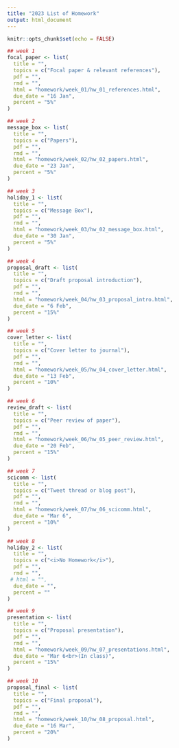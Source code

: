 ```yaml
---
title: "2023 List of Homework"
output: html_document
---
```


```r
knitr::opts_chunk$set(echo = FALSE)
```

```r
## week 1
focal_paper <- list(
  title = "",
  topics = c("Focal paper & relevant references"),
  pdf = "",
  rmd = "",
  html = "homework/week_01/hw_01_references.html",
  due_date = "16 Jan",
  percent = "5%"
)

## week 2
message_box <- list(
  title = "",
  topics = c("Papers"),
  pdf = "",
  rmd = "",
  html = "homework/week_02/hw_02_papers.html",
  due_date = "23 Jan",
  percent = "5%"
)

## week 3
holiday_1 <- list(
  title = "",
  topics = c("Message Box"),
  pdf = "",
  rmd = "",
  html = "homework/week_03/hw_02_message_box.html",
  due_date = "30 Jan",
  percent = "5%"
)

## week 4
proposal_draft <- list(
  title = "",
  topics = c("Draft proposal introduction"),
  pdf = "",
  rmd = "",
  html = "homework/week_04/hw_03_proposal_intro.html",
  due_date = "6 Feb",
  percent = "15%"
)

## week 5
cover_letter <- list(
  title = "",
  topics = c("Cover letter to journal"),
  pdf = "",
  rmd = "",
  html = "homework/week_05/hw_04_cover_letter.html",
  due_date = "13 Feb",
  percent = "10%"
)

## week 6
review_draft <- list(
  title = "",
  topics = c("Peer review of paper"),
  pdf = "",
  rmd = "",
  html = "homework/week_06/hw_05_peer_review.html",
  due_date = "20 Feb",
  percent = "15%"
)

## week 7
scicomm <- list(
  title = "",
  topics = c("Tweet thread or blog post"),
  pdf = "",
  rmd = "",
  html = "homework/week_07/hw_06_scicomm.html",
  due_date = "Mar 6",
  percent = "10%"
)

## week 8
holiday_2 <- list(
  title = "",
  topics = c("<i>No Homework</i>"),
  pdf = "",
  rmd = "",
 # html = "",
  due_date = "",
  percent = ""
)

## week 9
presentation <- list(
  title = "",
  topics = c("Proposal presentation"),
  pdf = "",
  rmd = "",
  html = "homework/week_09/hw_07_presentations.html",
  due_date = "Mar 6<br>(In class)",
  percent = "15%"
)

## week 10
proposal_final <- list(
  title = "",
  topics = c("Final proposal"),
  pdf = "",
  rmd = "",
  html = "homework/week_10/hw_08_proposal.html",
  due_date = "16 Mar",
  percent = "20%"
)
```

